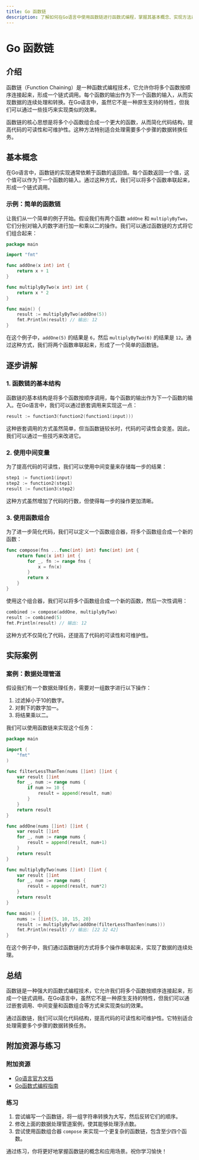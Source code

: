 ```yaml
---
title: Go 函数链
description: 了解如何在Go语言中使用函数链进行函数式编程，掌握其基本概念、实现方法以及实际应用场景。
---
```


# Go 函数链

## 介绍

函数链（Function Chaining）是一种函数式编程技术，它允许你将多个函数按顺序连接起来，形成一个链式调用。每个函数的输出作为下一个函数的输入，从而实现数据的连续处理和转换。在Go语言中，虽然它不是一种原生支持的特性，但我们可以通过一些技巧来实现类似的效果。

函数链的核心思想是将多个小函数组合成一个更大的函数，从而简化代码结构，提高代码的可读性和可维护性。这种方法特别适合处理需要多个步骤的数据转换任务。

## 基本概念

在Go语言中，函数链的实现通常依赖于函数的返回值。每个函数返回一个值，这个值可以作为下一个函数的输入。通过这种方式，我们可以将多个函数串联起来，形成一个链式调用。

### 示例：简单的函数链

让我们从一个简单的例子开始。假设我们有两个函数 `addOne` 和 `multiplyByTwo`，它们分别对输入的数字进行加一和乘以二的操作。我们可以通过函数链的方式将它们组合起来：

```go
package main

import "fmt"

func addOne(x int) int {
    return x + 1
}

func multiplyByTwo(x int) int {
    return x * 2
}

func main() {
    result := multiplyByTwo(addOne(5))
    fmt.Println(result) // 输出: 12
}
```

在这个例子中，`addOne(5)` 的结果是 `6`，然后 `multiplyByTwo(6)` 的结果是 `12`。通过这种方式，我们将两个函数串联起来，形成了一个简单的函数链。

## 逐步讲解

### 1. 函数链的基本结构

函数链的基本结构是将多个函数按顺序调用，每个函数的输出作为下一个函数的输入。在Go语言中，我们可以通过嵌套调用来实现这一点：

```go
result := function3(function2(function1(input)))
```

这种嵌套调用的方式虽然简单，但当函数链较长时，代码的可读性会变差。因此，我们可以通过一些技巧来改进它。

### 2. 使用中间变量

为了提高代码的可读性，我们可以使用中间变量来存储每一步的结果：

```go
step1 := function1(input)
step2 := function2(step1)
result := function3(step2)
```

这种方式虽然增加了代码的行数，但使得每一步的操作更加清晰。

### 3. 使用函数组合

为了进一步简化代码，我们可以定义一个函数组合器，将多个函数组合成一个新的函数：

```go
func compose(fns ...func(int) int) func(int) int {
    return func(x int) int {
        for _, fn := range fns {
            x = fn(x)
        }
        return x
    }
}
```

使用这个组合器，我们可以将多个函数组合成一个新的函数，然后一次性调用：

```go
combined := compose(addOne, multiplyByTwo)
result := combined(5)
fmt.Println(result) // 输出: 12
```

这种方式不仅简化了代码，还提高了代码的可读性和可维护性。

## 实际案例

### 案例：数据处理管道

假设我们有一个数据处理任务，需要对一组数字进行以下操作：

1. 过滤掉小于10的数字。
2. 对剩下的数字加一。
3. 将结果乘以二。

我们可以使用函数链来实现这个任务：

```go
package main

import (
    "fmt"
)

func filterLessThanTen(nums []int) []int {
    var result []int
    for _, num := range nums {
        if num >= 10 {
            result = append(result, num)
        }
    }
    return result
}

func addOne(nums []int) []int {
    var result []int
    for _, num := range nums {
        result = append(result, num+1)
    }
    return result
}

func multiplyByTwo(nums []int) []int {
    var result []int
    for _, num := range nums {
        result = append(result, num*2)
    }
    return result
}

func main() {
    nums := []int{5, 10, 15, 20}
    result := multiplyByTwo(addOne(filterLessThanTen(nums)))
    fmt.Println(result) // 输出: [22 32 42]
}
```

在这个例子中，我们通过函数链的方式将多个操作串联起来，实现了数据的连续处理。

## 总结

函数链是一种强大的函数式编程技术，它允许我们将多个函数按顺序连接起来，形成一个链式调用。在Go语言中，虽然它不是一种原生支持的特性，但我们可以通过嵌套调用、中间变量和函数组合等方式来实现类似的效果。

通过函数链，我们可以简化代码结构，提高代码的可读性和可维护性。它特别适合处理需要多个步骤的数据转换任务。

## 附加资源与练习

### 附加资源

- [Go语言官方文档](https://golang.org/doc/)
- [Go函数式编程指南](https://github.com/thomaspeugeot/functional-go)

### 练习

1. 尝试编写一个函数链，将一组字符串转换为大写，然后反转它们的顺序。
2. 修改上面的数据处理管道案例，使其能够处理浮点数。
3. 尝试使用函数组合器 `compose` 来实现一个更复杂的函数链，包含至少四个函数。

通过练习，你将更好地掌握函数链的概念和应用场景。祝你学习愉快！